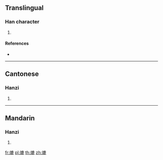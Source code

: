 {{character info/new}}
==Translingual==

===Han character===
{{Han char|rn=86|rad=火|as=11|sn=15|four=90811|canj=FIXP}}

# {{defn|Han|sort=火11}}

====References====
* {{Han ref|kx=0680.150|dkj=19327|dj=1091.210|hdz=32229.130|uh=719D|ud=29085|bh=E66A|bd=58986}}

----

==Cantonese==

===Hanzi===
{{yue-hanzi|jyut=|y=luk6}}

# {{defn|lang=yue|sort=火11}}

----

==Mandarin==

===Hanzi===
{{cmn-hanzi|pin=[[lù]] ([[lu4]])|wg=lu<sup>4</sup>}}

# {{defn|lang=cmn|sort=火11}}

[[fr:熝]]
[[pl:熝]]
[[th:熝]]
[[zh:熝]]